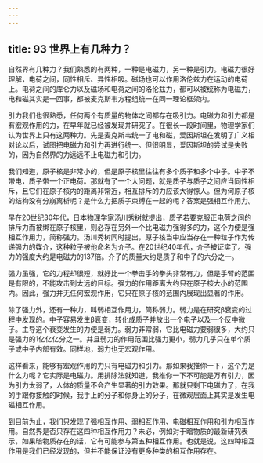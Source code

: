 ```yaml
---
---
---
```

title: 93 世界上有几种力？
---




自然界有几种力？我们熟悉的有两种，一种是电磁力，另一种是引力。电磁力很好理解，电荷之间，同性相斥、异性相吸。磁场也可以作用洛伦兹力在运动的电荷上。电荷之间的库仑力以及磁场和电荷之间的洛伦兹力，都可以被统称为电磁力，电和磁其实是一回事，都被麦克斯韦方程组统一在同一理论框架内。

引力我们也很熟悉，任何两个有质量的物体之间都存在吸引力。电磁力和引力都是有宏观作用的力，在早年就已经被发现并研究了。在很长一段时间里，物理学家们认为世界上只有这两种力。先是麦克斯韦统一了电和磁，爱因斯坦在发明了广义相对论以后，试图把电磁力和引力再进行统一。但很明显，爱因斯坦的尝试是失败的，因为自然界的力远远不止电磁力和引力。

我们知道，原子核是非常小的，但是原子核里往往有多个质子和多个中子。中子不带电，质子带一个正电荷。那就有了一个大问题，就是质子与质子之间应当同性相斥，且它们在原子核内的距离非常近，相互排斥的力应该大得惊人。但为何原子核的结构没有分崩离析呢？是什么力把质子束缚在一起的呢？答案是强相互作用力。

早在20世纪30年代，日本物理学家汤川秀树就提出，质子若要克服正电荷之间的排斥力而被绑在原子核里，则必存在另外一个比电磁力强得多的力，这个力便是强相互作用力，简称强力。汤川秀树同时提出，原子核当中应当存在一种粒子作为传递强力的媒介，这种粒子被他命名为介子。在20世纪40年代，介子被证实了。强力的强度大约是电磁力的137倍。介子的质量大约是质子和中子的六分之一。

强力虽强，它的力程却很短，就好比一个拳击手的拳头非常有力，但是手臂的范围是有限的，不能攻击到太远的目标。强力的作用距离大约只在原子核大小的范围内。因此，强力并无任何宏观作用，它只在原子核的范围内展现出显著的作用。

除了强力外，还有一种力，叫弱相互作用力，简称弱力。弱力是在研究β衰变的过程中发现的。中子容易发生β衰变，转化成质子并放出一个电子以及一个反中微子。主导这个衰变发生的力便是弱力。弱力非常弱，它比电磁力要弱很多，大约只是强力的1亿亿亿分之一。并且弱力的作用范围比强力更小，弱力几乎只在单个质子或中子内部有效。同样地，弱力也无宏观作用。

这样看来，能够有宏观作用的力只有电磁力和引力。那如果我推你一下，这个力是什么力呢？它实际是电磁力。用排除法就知道，我推你一下不可能是万有引力，因为引力太弱了，人体的质量不会产生显著的引力效果。那就只剩下电磁力了，在我的手跟你接触的时候，我手上的分子和你身上的分子，在微观层面上其实是发生电磁相互作用。

到目前为止，我们只发现了强相互作用、弱相互作用、电磁相互作用和引力相互作用。自然界是否只存在这四种相互作用力？未必，例如对于暗物质的最新研究表示，如果暗物质存在的话，它有可能参与第五种相互作用。也就是说，这四种相互作用是我们已经发现的，但并不能保证没有更多种类的相互作用存在。